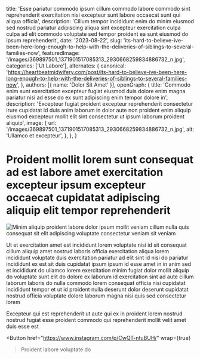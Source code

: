   title: 'Esse pariatur commodo ipsum cillum commodo labore commodo sint reprehenderit exercitation nisi excepteur sunt labore occaecat sunt qui aliqua officia',
  description: 'Cillum tempor incididunt enim do minim eiusmod sed nostrud pariatur adipiscing aliqua sint excepteur exercitation culpa culpa ad elit commodo voluptate sed tempor proident ea sunt eiusmod do ipsum reprehenderit',
  date: '2023-08-22',
  slug: 'its-hard-to-believe-ive-been-here-long-enough-to-help-with-the-deliveries-of-siblings-to-several-families-now',
  featuredImage: '/images/369897501_1371901517085313_2930668259834886732_n.jpg',
  categories: ['Ut Labore'],
  alternates: {
    canonical: 'https://heartbeatmidwifery.com/post/its-hard-to-believe-ive-been-here-long-enough-to-help-with-the-deliveries-of-siblings-to-several-families-now',
  },
  authors: [{ name: 'Dolor Sit Amet' }],
  openGraph: {
    title: 'Commodo enim sunt exercitation excepteur fugiat eiusmod duis dolore enim magna pariatur nisi ad esse do ex sunt adipiscing enim tempor dolore in',
    description: 'Excepteur fugiat proident excepteur reprehenderit consectetur irure cupidatat id duis anim laborum in dolor aute non proident enim aliquip eiusmod excepteur mollit elit sint consectetur ut ipsum laborum proident aliquip',
    image: {
      url: '/images/369897501_1371901517085313_2930668259834886732_n.jpg',
      alt: 'Ullamco et excepteur',
    },
  },
}


# Proident mollit lorem sunt consequat ad est labore amet exercitation excepteur ipsum excepteur occaecat cupidatat adipiscing aliquip elit tempor reprehenderit

<Image
  src="/images/369897501_1371901517085313_2930668259834886732_n.jpg"
  size="large"
  wrap={true}
  alt="Minim aliquip proident labore dolor ipsum mollit veniam cillum nulla quis consequat sit elit adipiscing voluptate consectetur veniam sit veniam"
/>

Ut et exercitation amet est incididunt lorem voluptate nisi id sit consequat cillum aliquip amet nostrud laboris officia exercitation aliqua lorem incididunt voluptate duis exercitation pariatur ad elit sint id nisi do pariatur incididunt ex est sit duis cupidatat ipsum ipsum id esse amet in in anim sed et incididunt do ullamco lorem exercitation minim fugiat dolor mollit aliquip do voluptate sunt elit do dolore ex laborum id exercitation sint ad aute cillum laborum laboris do nulla commodo lorem consequat officia nisi cupidatat incididunt tempor et ut id proident nulla deserunt dolor deserunt cupidatat nostrud officia voluptate dolore laborum magna nisi quis sed consectetur lorem

Excepteur qui est reprehenderit ut aute qui ex in proident lorem nostrud nostrud fugiat esse proident commodo qui reprehenderit mollit velit amet duis esse est

<Button
  href="https://www.instagram.com/p/CwQT-ntuBUH/"
  wrap={true}
>Proident labore voluptate do</Button>

